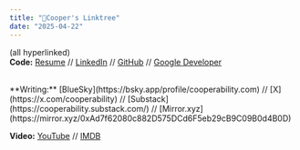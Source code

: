 ---
title: "🌴Cooper's Linktree"
date: "2025-04-22"
---
(all hyperlinked)
<br />
**Code:**
[Resume](https://docs.google.com/document/d/15wtKG9juJMYQOI793LvNYMfmeu7hyErO4xWixkTrSHI/edit?usp=sharing)
 //
[LinkedIn](https://www.linkedin.com/in/cooperability/)
 //
[GitHub](https://github.com/cooperability)
 //
[Google Developer](https://g.dev/cooperability)

<br />
**Writing:**
[BlueSky](https://bsky.app/profile/cooperability.com)
 //
[X](https://x.com/cooperability)
 // 
[Substack](https://cooperability.substack.com/)
 //
[Mirror.xyz](https://mirror.xyz/0xAd7f62080c882D575DCd6F5eb29cB9C09B0d4B0D)
<br />

**Video:**
[YouTube](https://www.youtube.com/@cooperability)
 //
[IMDB](https://www.imdb.com/name/nm5343773/)

